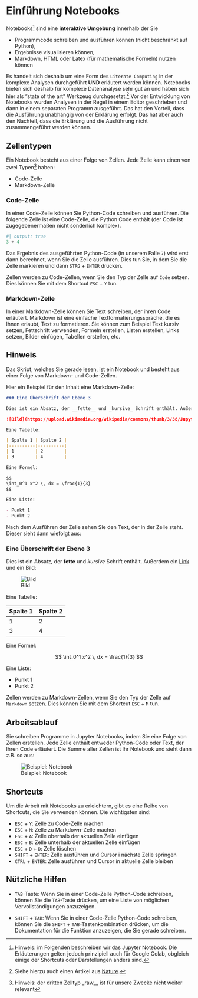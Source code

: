 # Einführung Notebooks

Notebooks^[Hinweis: im Folgenden beschreiben wir das Jupyter Notebook. Die Erläuterungen gelten jedoch prinzipiell auch für Google Colab, obgleich einige der Shortcuts oder Darstellungen anders sind.] sind eine **interaktive Umgebung** innerhalb der Sie 

- Programmcode schreiben und ausführen können (nicht beschränkt auf Python), 
- Ergebnisse visualisieren können, 
- Markdown, HTML oder Latex (für mathematische Formeln) nutzen können

Es handelt sich deshalb um eine Form des `Literate Computing` in der komplexe Analysen durchgeführt __UND__ erläutert werden 
können.  Notebooks bieten sich deshalb für komplexe Datenanalyse sehr gut an und haben sich hier als "state of the art" Werkzeug durchgesetzt.^[Siehe hierzu auch einen Artikel aus [Nature](https://www.nature.com/articles/d41586-018-07196-1).] Vor der Entwicklung von Notebooks wurden Analysen in der Regel in einem Editor geschrieben und dann in einem separaten Programm ausgeführt. Das hat den Vorteil, dass die Ausführung unabhängig von der Erklärung erfolgt. Das hat aber auch den Nachteil, dass die Erklärung und die Ausführung nicht zusammengeführt werden können. 

## Zellentypen

Ein Notebook besteht aus einer Folge von Zellen. Jede Zelle kann einen von zwei Typen^[Hinweis: der dritten Zelltyp _raw__ ist für unsere Zwecke nicht weiter relevant]  haben: 

- Code-Zelle
- Markdown-Zelle

### Code-Zelle

In einer Code-Zelle können Sie Python-Code schreiben und ausführen. Die folgende Zelle ist eine Code-Zelle, die Python Code enthält (der Code ist zugegebenermaßen nicht sonderlich komplex). 

```python
#| output: true
3 + 4
```

Das Ergebnis des ausgeführten Python-Code (in unserem Falle `7`) wird erst dann berechnet, wenn Sie die Zelle ausführen. Dies tun Sie, in dem Sie  die Zelle markieren und dann `STRG` + `ENTER` drücken. 

Zellen werden zu Code-Zellen, wenn Sie den Typ der Zelle auf `Code` setzen. Dies können Sie mit dem Shortcut `ESC` + `Y` tun.

### Markdown-Zelle

In einer Markdown-Zelle können Sie Text schreiben, der ihren Code erläutert. Markdown ist eine einfache Textformatierungssprache, die es Ihnen erlaubt, Text zu formatieren. Sie können zum Beispiel Text kursiv setzen, Fettschrift verwenden, Formeln erstellen, Listen erstellen, Links setzen, Bilder einfügen, Tabellen erstellen, etc.

::: {.column-margin}

::: {.callout-note}
## Hinweis

Das Skript, welches Sie gerade lesen, ist ein Notebook und besteht aus einer Folge von Markdown- und Code-Zellen. 

:::

:::

Hier ein Beispiel für den Inhalt eine Markdown-Zelle:

```markdown
### Eine Überschrift der Ebene 3

Dies ist ein Absatz, der __fette__ und _kursive_ Schrift enthält. Außerdem ein [Link](https://www.google.com) und ein Bild:

![Bild](https://upload.wikimedia.org/wikipedia/commons/thumb/3/38/Jupyter_logo.svg/100px-Jupyter_logo.svg.png)

Eine Tabelle:

| Spalte 1 | Spalte 2 |
|----------|----------|
| 1        | 2        |
| 3        | 4        |

Eine Formel:

$$
\int_0^1 x^2 \, dx = \frac{1}{3}
$$

Eine Liste:

- Punkt 1
- Punkt 2

```

Nach dem Ausführen der Zelle sehen Sie den Text, der in der Zelle steht. Dieser sieht dann wiefolgt aus:

### Eine Überschrift der Ebene 3

Dies ist ein Absatz, der __fette__ und _kursive_ Schrift enthält. Außerdem ein [Link](https://www.google.com) und ein Bild:

![Bild](https://upload.wikimedia.org/wikipedia/commons/thumb/3/38/Jupyter_logo.svg/100px-Jupyter_logo.svg.png)

Eine Tabelle:

| Spalte 1 | Spalte 2 |
|----------|----------|
| 1        | 2        |
| 3        | 4        |

Eine Formel:

$$
\int_0^1 x^2 \, dx = \frac{1}{3}
$$

Eine Liste:

- Punkt 1
- Punkt 2


Zellen werden zu Markdown-Zellen, wenn Sie den Typ der Zelle auf `Markdown` setzen. Dies können Sie mit dem Shortcut `ESC` + `M` tun.

## Arbeitsablauf

Sie schreiben Programme in Jupyter Notebooks, indem Sie eine Folge von Zellen erstellen. Jede Zelle enthält entweder Python-Code oder Text, der Ihren Code erläutert. Die Summe aller Zellen ist Ihr Notebook und sieht dann z.B. so aus:

![Beispiel: Notebook](https://docs.jupyter.org/en/latest/_images/trynb.png)


## Shortcuts

Um die Arbeit mit Notebooks zu erleichtern, gibt es eine Reihe von Shortcuts, die Sie verwenden können. Die wichtigsten sind:

- `ESC` + `Y`: Zelle zu Code-Zelle machen
- `ESC` + `M`: Zelle zu Markdown-Zelle machen
- `ESC` + `A`: Zelle oberhalb der aktuellen Zelle einfügen
- `ESC` + `B`: Zelle unterhalb der aktuellen Zelle einfügen
- `ESC` + `D` + `D`: Zelle löschen
- `SHIFT` + `ENTER`: Zelle ausführen und Cursor i nächste Zelle springen
- `CTRL` + `ENTER`: Zelle ausführen und Cursor in aktuelle Zelle bleiben


## Nützliche Hilfen

- `TAB`-Taste: Wenn Sie in einer Code-Zelle Python-Code schreiben, können Sie die `TAB`-Taste drücken, um eine Liste von möglichen Vervollständigungen anzuzeigen.

- `SHIFT` + `TAB`: Wenn Sie in einer Code-Zelle Python-Code schreiben, können Sie die `SHIFT` + `TAB`-Tastenkombination drücken, um die Dokumentation für die Funktion anzuzeigen, die Sie gerade schreiben.

